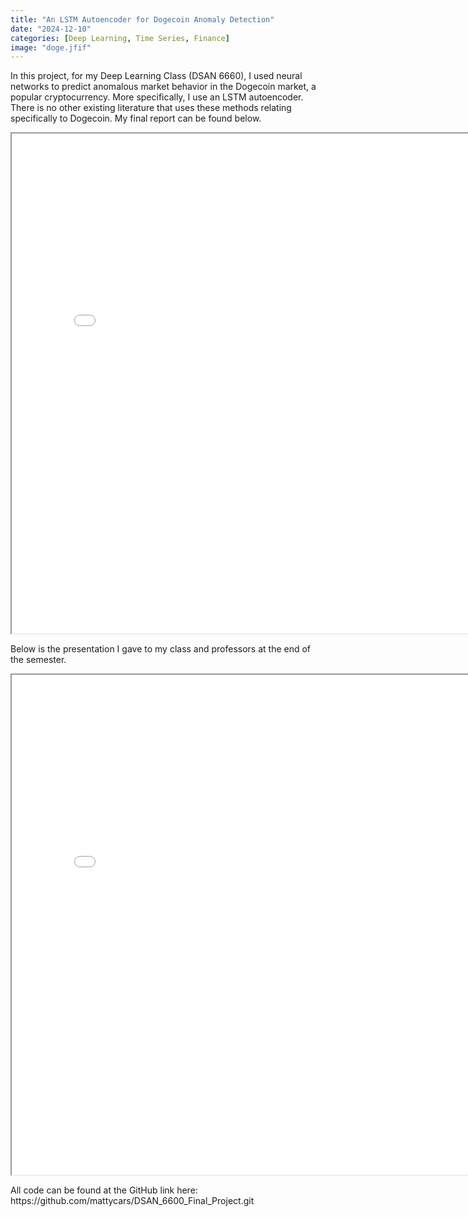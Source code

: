 ```yaml
---
title: "An LSTM Autoencoder for Dogecoin Anomaly Detection"
date: "2024-12-10"
categories: [Deep Learning, Time Series, Finance]
image: "doge.jfif"
---
```

In this project, for my Deep Learning Class (DSAN 6660), I used neural networks to predict anomalous market behavior in the Dogecoin market, a popular cryptocurrency. More specifically, I use an LSTM autoencoder. There is no other existing literature that uses these methods relating specifically to Dogecoin. My final report can be found below.

<iframe 
  width="800" 
  height="800" 
  src="FinalReport.pdf">
</iframe>

Below is the presentation I gave to my class and professors at the end of the semester.

<iframe 
  width="800" 
  height="800" 
  src="DOGECoinAnomalyDetection.pdf">
</iframe>

All code can be found at the GitHub link here: https://github.com/mattycars/DSAN_6600_Final_Project.git 